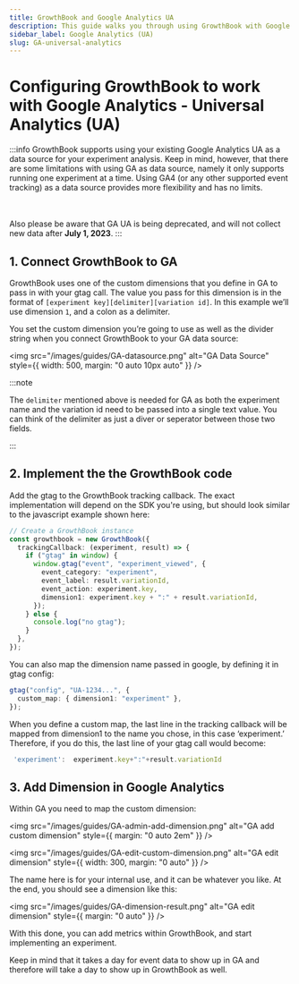 ```yaml
---
title: GrowthBook and Google Analytics UA
description: This guide walks you through using GrowthBook with Google Analytics Universal Analytics (UA) to track your experiments and measure their impact on your business.
sidebar_label: Google Analytics (UA)
slug: GA-universal-analytics
---
```


# Configuring GrowthBook to work with Google Analytics - Universal Analytics (UA)

:::info
GrowthBook supports using your existing Google Analytics UA as a data source
for your experiment analysis. Keep in mind, however, that there are some
limitations with using GA as data source, namely it only supports running one
experiment at a time. Using GA4 (or any other supported event tracking) as a
data source provides more flexibility and has no limits.

  <br />
  <br />
Also please be aware that GA UA is being deprecated, and will not collect new data after <strong>July 1, 2023</strong>.
:::

## 1. Connect GrowthBook to GA

GrowthBook uses one of the custom dimensions that you define in GA to pass in with your gtag call. The value
you pass for this dimension is in the format of `[experiment key][delimiter][variation id]`. In this example
we’ll use dimension `1`, and a colon as a delimiter.

You set the custom dimension you’re going to use as
well as the divider string when you connect GrowthBook to your GA data source:

<img
  src="/images/guides/GA-datasource.png"
  alt="GA Data Source"
  style={{ width: 500, margin: "0 auto 10px auto" }}
/>

:::note

The `delimiter` mentioned above is needed for GA as both the experiment name and the variation id need to be passed into a single text value. You can think of the delimiter as just a diver or seperator between those two fields.

:::

## 2. Implement the the GrowthBook code

Add the gtag to the GrowthBook tracking callback. The exact implementation will depend on the SDK you're using,
but should look similar to the javascript example shown here:

```ts
// Create a GrowthBook instance
const growthbook = new GrowthBook({
  trackingCallback: (experiment, result) => {
    if ("gtag" in window) {
      window.gtag("event", "experiment_viewed", {
        event_category: "experiment",
        event_label: result.variationId,
        event_action: experiment.key,
        dimension1: experiment.key + ":" + result.variationId,
      });
    } else {
      console.log("no gtag");
    }
  },
});
```

You can also map the dimension name passed in google, by defining it in gtag config:

```ts
gtag("config", "UA-1234...", {
  custom_map: { dimension1: "experiment" },
});
```

When you define a custom map, the last line in the tracking callback will be mapped from dimension1 to the name
you chose, in this case ‘experiment.’ Therefore, if you do this, the last line of your gtag call would become:

```ts
 'experiment':  experiment.key+":"+result.variationId
```

## 3. Add Dimension in Google Analytics

Within GA you need to map the custom dimension:

<img
  src="/images/guides/GA-admin-add-dimension.png"
  alt="GA add custom dimension"
  style={{ margin: "0 auto 2em" }}
/>

<img
  src="/images/guides/GA-edit-custom-dimension.png"
  alt="GA edit dimension"
  style={{ width: 300, margin: "0 auto" }}
/>

The name here is for your internal use, and it can be whatever you like. At the end, you should see a dimension like this:

<img
  src="/images/guides/GA-dimension-result.png"
  alt="GA edit dimension"
  style={{ margin: "0 auto" }}
/>

With this done, you can add metrics within GrowthBook, and start implementing an experiment.

Keep in mind that it takes a day for event data to show up in GA and therefore will take a day to show up in GrowthBook as well.

